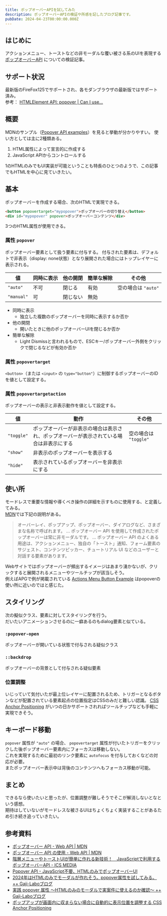 ```yaml
---
title: ポップオーバーAPIを試してみた
description: ポップオーバーAPIの検証や所感を記したブログ記事です。
pubDate: 2024-04-23T00:00:00.000Z
---
```


## はじめに

アクションメニュー、トーストなどの非モーダルな覆い被さる系のUIを表現する [ポップオーバーAPI](https://developer.mozilla.org/ja/docs/Web/API/Popover_API) についての検証記事。

## サポート状況

最新版のFireFox125でサポートされ、各モダンブラウザの最新版ではサポート済み。  
参考： [HTMLElement API: popover | Can I use...](https://caniuse.com/mdn-api_htmlelement_popover)

## 概要

MDNのサンプル（[Popover API examples](https://mdn.github.io/dom-examples/popover-api/)）を見ると挙動が分かりやすい。
使い方としては主に2種類ある。

1. HTML属性によって宣言的に作成する
2. JavaScript APIからコントロールする

1のHTMLのみでもUI実装が可能ということも特長のひとつのようで、この記事でもHTMLを中心に見ていきたい。

## 基本

ポップオーバーを作成する場合、次のHTMLで実現できる。

```html
<button popovertarget="mypopover">ポップオーバーの切り替え</button>
<div id="mypopover" popover>ポップオーバーコンテンツ</div>
```

3つのHTML属性が使用できる。

### 属性 `popover`

ポップオーバー要素として扱う要素に付与する。
付与された要素は、デフォルトで非表示（display: none状態）となり展開された場合にはトップレイヤーに表示される。

| 値         | 同時に表示 | 他の開閉 | 簡単な解除 | その他              |
| ---------- | ---------- | -------- | ---------- | ------------------- |
| `"auto"`   | 不可       | 閉じる   | 有効       | 空の場合は `"auto"` |
| `"manual"` | 可         | 閉じない | 無効       | &nbsp;              |

- 同時に表示
  - 独立した複数のポップオーバーを同時に表示するか否か
- 他の開閉
  - 開いたときに他のポップオーバーUIを閉じるか否か
- 簡単な解除
  - Light Dismissと言われるもので、ESCキー/ポップオーバー外側をクリックで閉じるなどが有効か否か

### 属性 `popovertarget`

`<button>`（または `<input>` の `type="button"`）に制御するポップオーバーのIDを値として設定する。

### 属性 `popovertargetaction`

ポップオーバーの表示と非表示動作を値として設定する。

| 値         | 動作                                                                                     | その他                |
| ---------- | ---------------------------------------------------------------------------------------- | --------------------- |
| `"toggle"` | ポップオーバーが非表示の場合は表示され、ポップオーバーが表示されている場合は非表示にする | 空の場合は `"toggle"` |
| `"show"`   | 非表示のポップオーバーを表示する                                                         | &nbsp;                |
| `"hide"`   | 表示されているポップオーバーを非表示にする                                               | &nbsp;                |

## 使い所

モードレスで重要な情報や導くべき操作の詳細を示すものに使用する、と定義してみる。  
[MDN](https://developer.mozilla.org/ja/docs/Web/API/Popover_API)では下記の説明がある。

> オーバーレイ、ポップアップ、ポップオーバー、ダイアログなど、さまざまな名称で呼ばれます。
> ...
> ポップオーバー API を使用して作成されたポップオーバーは常に非モーダルです。
> ...
> ポップオーバー API のよくある用途は、アクションメニュー、独自の「トースト」通知、フォーム要素のサジェスト、コンテンツピッカー、チュートリアル UI などのユーザーと対話する要素があります。

Webサイトではポップオーバーが頻出するイメージはあまり湧かないが、クリックすると展開されるメニューやツールチップが該当しそう。  
例えばAPGで例が掲載されている [Actions Menu Button Example](https://www.w3.org/WAI/ARIA/apg/patterns/menu-button/examples/menu-button-actions-active-descendant/) はpopoverの使い所に近いのではと感じた。

## スタイリング

次の擬似クラス、要素に対してスタイリングを行う。  
だいたいアニメーションさせるのに一癖あるのもdialog要素と似ている。

### `:popover-open`

ポップオーバーが開いている状態で付与される疑似クラス

### `::backdrop`

ポップオーバーの背景として付与される疑似要素

### 位置調整

いじっていて気付いたが最上位レイヤーに配置されるため、トリガーとなるボタンなどが配置されている要素起点の位置指定はCSSのみだと難しい認識。
[CSS Anchor Positioning](https://drafts.csswg.org/css-anchor-position-1/) がいつの日かサポートされればツールチップなども手軽に実現できそう。

## キーボード移動

`popover` 属性が `"auto"` の場合、 `popovertarget` 属性が付いたトリガーをクリックした後ポップオーバー要素内にフォーカスは移動しない。  
これを実現するために最初のリンク要素に `autofocus` を付与しておくなどの対応が必要。  
またポップオーバー表示中は背後のコンテンツへもフォーカス移動が可能。

## まとめ

できるなら使いたいと思ったが、位置調整が難しそうでそこが解消しないとなという感想。  
期待はしていないがモードレスな被さるUIはちょくちょく実装することがあるため引き続き追っていきたい。

## 参考資料

- [ポップオーバー API - Web API | MDN](https://developer.mozilla.org/ja/docs/Web/API/Popover_API)
- [ポップオーバー API の使用 - Web API | MDN](https://developer.mozilla.org/ja/docs/Web/API/Popover_API/Using)
- [階層メニューやトーストUIが簡単に作れる新技術！　JavaScriptで利用するポップオーバーAPI - ICS MEDIA](https://ics.media/entry/230530/)
- [Popover API - JavaScript不要、HTMLのみでポップオーバーUI](https://zenn.dev/yusukehirao/articles/popover-api-and-attributes)
- [2024年はHTMLのみでモーダルが作れそう。popover属性を試してみる。 ++ Gaji-Laboブログ](https://www.gaji.jp/blog/2024/01/23/18229/)
- [実践 popover 属性 〜HTMLのみのモーダルで実案件に使えるのか確認〜 ++ Gaji-Laboブログ](https://www.gaji.jp/blog/2024/02/16/18434/)
- [ポップアップが画面内に収まらない場合に自動的に表示位置を調整する CSS Anchor Positioning](https://azukiazusa.dev/blog/css-anchor-positioning/)
